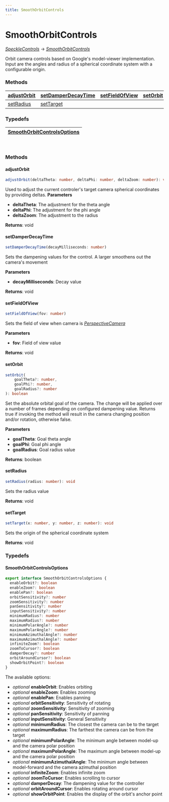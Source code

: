 ```yaml
---
title: SmoothOrbitControls
---
```




# SmoothOrbitControls
[_SpeckleControls_](/viewer/speckle-controls-api) -> [_SmoothOrbitControls_](/viewer/smooth-orbit-controls-api)

Orbit camera controls based on Google's model-viewer implementation. Input are the angles and radius of a spherical coordinate system with a configurable origin.

### <h3>Methods</h3>

| [adjustOrbit](/viewer/smooth-orbit-controls-api.md#adjustorbit)               | [setDamperDecayTime](/viewer/smooth-orbit-controls-api.md#setdamperdecaytime)       | [setFieldOfView](/viewer/smooth-orbit-controls-api.md#setfieldofview)                     | [setOrbit](/viewer/smooth-orbit-controls-api.md#setorbit)         |
| :---------------------------------------------------- | :-------------------------------------------------------- | :------------------------------------------------------------------ | :---------------------------------------------------- |
| [setRadius](/viewer/smooth-orbit-controls-api.md#setradius)   | [setTarget](/viewer/smooth-orbit-controls-api.md#settarget)  

### <h3>Typedefs</h3>

| [SmoothOrbitControlsOptions](/viewer/smooth-orbit-controls-api.md#smoothorbitcontrolsoptions)  |
:---------------------------------------------------- | 

<br />

### <h3>Methods</h3>

#### <b>adjustOrbit</b>

```typescript
adjustOrbit(deltaTheta: number, deltaPhi: number, deltaZoom: number): void
```

Used to adjust the current controler's target camera spherical coordinates by providing deltas.
**Parameters**

- **deltaTheta**: The adjustment for the theta angle
- **deltaPhi**: The adjustment for the phi angle
- **deltaZoom**: The adjustment to the radius

**Returns**: void


#### <b>setDamperDecayTime</b>

```typescript
setDamperDecayTime(decayMilliseconds: number)
```

Sets the dampening values for the control. A larger smoothens out the camera's movement

**Parameters**

- **decayMilliseconds**: Decay value

**Returns**: void



#### <b>setFieldOfView</b>

```typescript
setFieldOfView(fov: number)
```

Sets the field of view when camera is [_PerspectiveCamera_](https://threejs.org/docs/index.html?q=persp#api/en/cameras/PerspectiveCamera)

**Parameters**

- **fov**: Field of view value

**Returns**: void

#### <b>setOrbit</b>

```typescript
setOrbit(
    goalTheta?: number,
    goalPhi?: number,
    goalRadius?: number
): boolean
```

Set the absolute orbital goal of the camera. The change will be applied over a number of frames depending on configured dampening value. Returns true if invoking the method will result in the camera changing position and/or rotation, otherwise false.

**Parameters**

- **goalTheta**: Goal theta angle
- **goalPhi**: Goal phi angle
- **goalRadius**: Goal radius value

**Returns**: boolean

#### <b>setRadius</b>

```typescript
setRadius(radius: number): void
```
Sets the radius value

**Returns**: void


#### <b>setTarget</b>

```typescript
setTarget(x: number, y: number, z: number): void
```
Sets the origin of the spherical coordinate system

**Returns**: void

### <h3>Typedefs</h3>

#### <b>SmoothOrbitControlsOptions</b>

```typescript
export interface SmoothOrbitControlsOptions {
  enableOrbit?: boolean
  enableZoom?: boolean
  enablePan?: boolean
  orbitSensitivity?: number
  zoomSensitivity?: number
  panSensitivity?: number
  inputSensitivity?: number
  minimumRadius?: number
  maximumRadius?: number
  minimumPolarAngle?: number
  maximumPolarAngle?: number
  minimumAzimuthalAngle?: number
  maximumAzimuthalAngle?: number
  infiniteZoom?: boolean
  zoomToCursor?: boolean
  damperDecay?: number
  orbitAroundCursor?: boolean
  showOrbitPoint?: boolean
}
```
The available options:
- _optional_ **enableOrbit**: Enables orbiting
- _optional_ **enableZoom**: Enables zooming
- _optional_ **enablePan**: Enables panning
- _optional_ **orbitSensitivity**: Sensitivity of rotating
- _optional_ **zoomSensitivity**: Sensitivity of zooming
- _optional_ **panSensitivity**: Sensitivity of panning
- _optional_ **inputSensitivity**: General Sensitivity
- _optional_ **minimumRadius**: The closest the camera can be to the target
- _optional_ **maximumRadius**: The farthest the camera can be from the target
- _optional_ **minimumPolarAngle**: The minimum angle between model-up and the camera polar position
- _optional_ **maximumPolarAngle**: The maximum angle between model-up and the camera polar position
- _optional_ **minimumAzimuthalAngle**: The minimum angle between model-forward and the camera azimuthal position
- _optional_ **infiniteZoom**: Enables infinite zoom
- _optional_ **zoomToCursor**: Enables scrolling to cursor
- _optional_ **damperDecay**: The dampening value for the controller
- _optional_ **orbitAroundCursor**: Enables rotating around cursor
- _optional_ **showOrbitPoint**: Enables the display of the orbit's anchor point





